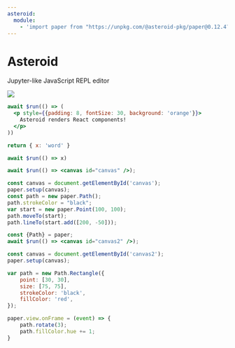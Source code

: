 ```yaml
---
asteroid:
  module:
    - 'import paper from "https://unpkg.com/@asteroid-pkg/paper@0.12.4?module"'
---
```


# Asteroid

Jupyter-like JavaScript REPL editor

![](https://media.giphy.com/media/W5g5W5hMkzrJQDpN3P/giphy.gif)

```jsx asteroid=1998SF37
await $run(() => (
  <p style={{padding: 8, fontSize: 30, background: 'orange'}}>
    Asteroid renders React components!
  </p>
))

return { x: 'word' }
```

<div><Asteroid_1998SF37 /></div>

```jsx asteroid=1998SF39
await $run(() => x)
```

<div><Asteroid_1998SF39 /></div>

```jsx asteroid=1998SF36
await $run(() => <canvas id="canvas" />);

const canvas = document.getElementById('canvas');
paper.setup(canvas);
const path = new paper.Path();
path.strokeColor = "black";
var start = new paper.Point(100, 100);
path.moveTo(start);
path.lineTo(start.add([200, -50]));
```

<div><Asteroid_1998SF36 /></div>


```jsx asteroid=1958PG15
const {Path} = paper;
await $run(() => <canvas id="canvas2" />);

const canvas = document.getElementById('canvas2');
paper.setup(canvas);

var path = new Path.Rectangle({
	point: [30, 30],
	size: [75, 75],
	strokeColor: 'black',
	fillColor: 'red',
});

paper.view.onFrame = (event) => {
	path.rotate(3);
	path.fillColor.hue += 1;
}
```

<div><Asteroid_1958PG15 /></div>
